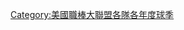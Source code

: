 {{Navbox with columns
|name   = 1978年美國職棒大聯盟各隊球季
|title  = [[1978年美國職棒大聯盟球季]]各隊球季
|state = {{{state|autocollapse}}}
|bodyclass = hlist
|fullwidth = true
|colwidth = 50%
|col1 = {{Navbox|child
|group1 = [[美國聯盟東區]]
|list1  =
* {{le|1978年巴爾的摩金鶯隊球季|1978 Baltimore Orioles season|巴爾的摩金鶯隊}}
* [[1978年波士頓紅襪隊球季|波士頓紅襪隊]]
* {{le|1978年克里夫蘭印地安人隊球季|1978 Cleveland Indians season|克里夫蘭印地安人隊}}
* {{le|1978年底特律老虎隊球季|1978 Detroit Tigers season|底特律老虎隊}}
* {{le|1978年密爾瓦基釀酒人隊球季|1978 Milwaukee Brewers season|密爾瓦基釀酒人隊}}
* [[1978年紐約洋基隊球季|紐約洋基隊]]
* {{le|1978年多倫多藍鳥隊球季|1978 Toronto Blue Jays season|多倫多藍鳥隊}}
|group2 = [[美國聯盟西區]]
|list2  =
* {{le|1978年加州天使隊球季|1978 California Angels season|加州天使隊}}
* {{le|1978年芝加哥白襪隊球季|1978 Chicago White Sox season|芝加哥白襪隊}}
* {{le|1978年堪薩斯皇家隊球季|1978 Kansas City Royals season|堪薩斯皇家隊}}
* {{le|1978年明尼蘇達雙城隊球季|1978 Minnesota Twins season|明尼蘇達雙城隊}}
* {{le|1978年奧克蘭運動家隊球季|1978 Oakland Athletics season|奧克蘭運動家隊}}
* {{le|1978年西雅圖水手隊球季|1978 Seattle Mariners season|西雅圖水手隊}}
* {{le|1978年德州遊騎兵隊球季|1978 Texas Rangers season|德州遊騎兵隊}}
}}
|col2 = {{Navbox|child
|group1 = [[國家聯盟東區]]
|list1  =
* {{le|1978年芝加哥小熊隊球季|1978 Chicago Cubs season|芝加哥小熊隊}}
* {{le|1978年蒙特婁博覽會隊球季|1978 Montreal Expos season|蒙特婁博覽會隊}}
* {{le|1978年紐約大都會隊球季|1978 New York Mets season|紐約大都會隊}}
* {{le|1978年費城費城人隊球季|1978 Philadelphia Phillies season|費城費城人隊}}
* {{le|1978年匹茲堡海盜隊球季|1978 Pittsburgh Pirates season|匹茲堡海盜隊}}
* {{le|1978年聖路易紅雀隊球季|1978 St. Louis Cardinals season|聖路易紅雀隊}}
|group2 = [[國家聯盟西區]]
|list2  =
* {{le|1978年亞特蘭大勇士隊球季|1978 Atlanta Braves season|亞特蘭大勇士隊}}
* {{le|1978年辛辛那提紅人隊球季|1978 Cincinnati Reds season|辛辛那提紅人隊}}
* {{le|1978年休士頓太空人隊球季|1978 Houston Astros season|休士頓太空人隊}}
* {{le|1978年洛杉磯道奇隊球季|1978 Los Angeles Dodgers season|洛杉磯道奇隊}}
* {{le|1978年聖地牙哥教士隊球季|1978 San Diego Padres season|聖地牙哥教士隊}}
* {{le|1978年舊金山巨人隊球季|1978 San Francisco Giants season|舊金山巨人隊}}
}}
|belowclass = hlist
|below  =
* {{le|1978年美國職棒大聯盟選秀會|1978 Major League Baseball draft|1978年選秀會}}
* [[1978年美國職棒大聯盟全明星賽|1978年全明星賽]]
* [[1978年美國聯盟東區封王決勝加賽]]
* [[1978年世界大賽]]
}}<noinclude>
{{collapsible option}}
[[Category:美國職棒大聯盟各隊各年度球季]]
</noinclude>